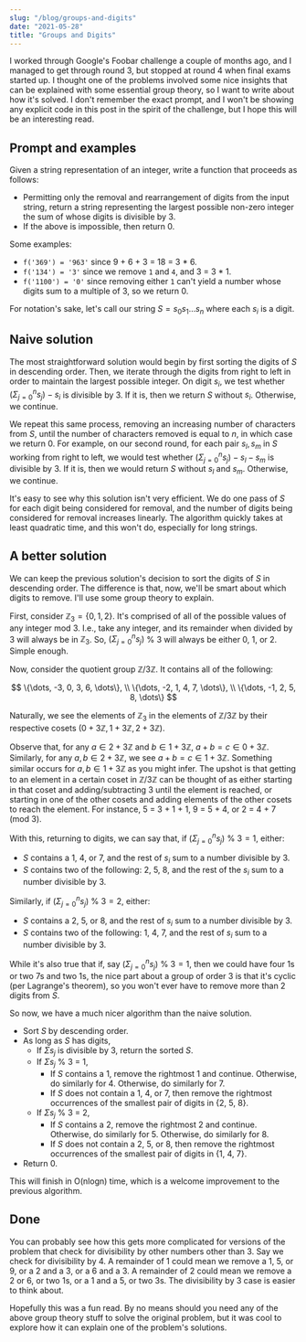```yaml
---
slug: "/blog/groups-and-digits"
date: "2021-05-28"
title: "Groups and Digits"
---
```


I worked through Google's Foobar challenge a couple of months ago, and I
managed to get through round 3, but stopped at round 4 when final exams started up.
I thought one of the problems involved some nice insights that can be explained with
some essential group theory, so I want to write about how it's solved. I don't remember the exact prompt,
and I won't be showing any explicit code in this post in the spirit of the challenge, but I hope
this will be an interesting read.

## Prompt and examples

Given a string representation of an integer, write a function that proceeds as follows:

- Permitting only the removal and rearrangement of digits from the input string,
  return a string representing the largest possible non-zero integer
  the sum of whose digits is divisible by 3.
- If the above is impossible, then return 0.

Some examples:

- `f('369') = '963'` since 9 + 6 + 3 = 18 = 3 \* 6.
- `f('134') = '3'` since we remove `1` and `4`, and 3 = 3 \* 1.
- `f('1100') = '0'` since removing either `1` can't yield a number whose digits sum to a multiple of 3, so we return 0.

For notation's sake, let's call our string $S = s_0s_1\dots s_n$ where each $s_i$ is a digit.

## Naive solution

The most straightforward solution would begin by first sorting the digits of $S$ in descending order.
Then, we iterate through the digits from right to left in order to maintain the largest possible integer.
On digit $s_i$, we test whether $(\Sigma_{j=0}^n s_j) - s_i$ is divisible by 3. If it is, then
we return $S$ without $s_i$. Otherwise, we continue.

We repeat this same process, removing an increasing number of characters from $S$, until the number
of characters removed is equal to $n$, in which case we return 0. For example,
on our second round, for each pair $s_l, s_m$ in $S$ working from
right to left, we would test whether $(\Sigma_{j=0}^n s_j) - s_l - s_m$ is divisible by 3. If it is,
then we would return $S$ without $s_l$ and $s_m$. Otherwise, we continue.

It's easy to see why this solution isn't very efficient. We do one pass of $S$ for each digit
being considered for removal, and the number of digits being considered for removal increases linearly.
The algorithm quickly takes at least quadratic time, and this won't do, especially for long strings.

## A better solution

We can keep the previous solution's decision to sort the digits of $S$ in descending order.
The difference is that, now, we'll be smart about which digits to remove. I'll use some group theory
to explain.

First, consider $\mathbb{Z}_3 = \{0, 1, 2\}$. It's comprised of all of the possible values of
any integer mod 3. I.e., take any integer, and its remainder when divided by 3 will always be in $\mathbb{Z}_3$.
So, $(\Sigma_{j=0}^n s_j)$ % $3$ will always be either 0, 1, or 2. Simple enough.

Now, consider the quotient group $\mathbb{Z}/3\mathbb{Z}$. It contains all of the following:

$$
  \{\dots, -3, 0, 3, 6, \dots\}, \\
  \{\dots, -2, 1, 4, 7, \dots\}, \\
  \{\dots, -1, 2, 5, 8, \dots\}
$$

Naturally, we see the elements of $\mathbb{Z}_3$ in the elements of $\mathbb{Z}/3\mathbb{Z}$ by their respective
cosets ($0 + 3\mathbb{Z}, 1 + 3\mathbb{Z}, 2 + 3\mathbb{Z}$).

Observe that, for any $a \in 2 + 3\mathbb{Z}$ and $b \in 1 + 3\mathbb{Z}$,
$a + b = c \in 0 + 3\mathbb{Z}$. Similarly, for any $a, b \in 2 + 3\mathbb{Z}$,
we see $a + b = c \in 1 + 3 \mathbb{Z}$. Something similar occurs for $a, b \in 1 + 3 \mathbb{Z}$
as you might infer. The upshot is that getting to an element in a certain coset in $\mathbb{Z}/3\mathbb{Z}$
can be thought of as either starting in that coset and adding/subtracting 3 until the element is reached,
or starting in one of the other cosets and adding elements of the other cosets to reach the element.
For instance, 5 = 3 + 1 + 1, 9 = 5 + 4, or 2 = 4 + 7 (mod 3).

With this, returning to digits, we can say that, if $(\Sigma_{j=0}^n s_j)$ % $3 = 1$, either:

- $S$ contains a 1, 4, or 7, and the rest of $s_i$ sum to a number divisible by 3.
- $S$ contains two of the following: 2, 5, 8, and the rest of the $s_i$ sum to a number divisible by 3.

Similarly, if $(\Sigma_{j=0}^n s_j)$ % $3 = 2$, either:

- $S$ contains a 2, 5, or 8, and the rest of $s_i$ sum to a number divisible by 3.
- $S$ contains two of the following: 1, 4, 7, and the rest of $s_i$ sum to a number divisible by 3.

While it's also true that if, say $(\Sigma_{j=0}^n s_j)$ % $3 = 1$, then we could have four 1s or two 7s and two 1s,
the nice part about a group of order 3 is that it's cyclic (per Lagrange's theorem), so you won't ever have
to remove more than 2 digits from $S$.

So now, we have a much nicer algorithm than the naive solution.

- Sort $S$ by descending order.
- As long as $S$ has digits,
  - If $\Sigma s_j$ is divisible by 3, return the sorted $S$.
  - If $\Sigma s_j$ % 3 = 1,
    - If $S$ contains a 1, remove the rightmost 1 and continue. Otherwise, do similarly for 4. Otherwise, do similarly for 7.
    - If $S$ does not contain a 1, 4, or 7, then remove the rightmost occurrences of the smallest pair of digits in {2, 5, 8}.
  - If $\Sigma s_j$ % 3 = 2,
    - If $S$ contains a 2, remove the rightmost 2 and continue. Otherwise, do similarly for 5. Otherwise, do similarly for 8.
    - If $S$ does not contain a 2, 5, or 8, then remove the rightmost occurrences of the smallest pair of digits in {1, 4, 7}.
- Return 0.

This will finish in O(nlogn) time, which is a welcome improvement to the previous algorithm.

## Done

You can probably see how this gets more complicated for versions of the problem that check
for divisibility by other numbers other than 3. Say we check for divisibility by 4. A remainder of 1
could mean we remove a 1, 5, or 9, or a 2 and a 3, or a 6 and a 3. A remainder of 2 could mean we remove
a 2 or 6, or two 1s, or a 1 and a 5, or two 3s. The divisibility by 3 case is easier to think about.

Hopefully this was a fun read. By no means should you need any of the above group theory stuff
to solve the original problem, but it was cool to explore how it can explain one of the problem's solutions.
